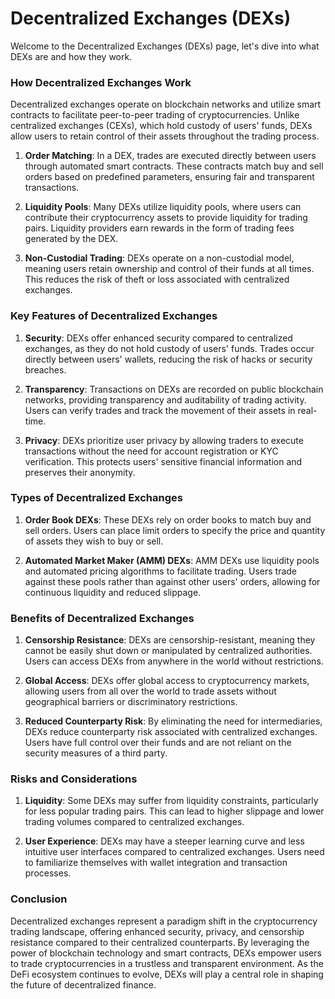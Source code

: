 # Decentralized Exchanges (DEXs)

Welcome to the Decentralized Exchanges (DEXs) page, let's dive into what DEXs are and how they work.

### How Decentralized Exchanges Work

Decentralized exchanges operate on blockchain networks and utilize smart contracts to facilitate peer-to-peer trading of cryptocurrencies. Unlike centralized exchanges (CEXs), which hold custody of users' funds, DEXs allow users to retain control of their assets throughout the trading process.

1. **Order Matching**: In a DEX, trades are executed directly between users through automated smart contracts. These contracts match buy and sell orders based on predefined parameters, ensuring fair and transparent transactions.

2. **Liquidity Pools**: Many DEXs utilize liquidity pools, where users can contribute their cryptocurrency assets to provide liquidity for trading pairs. Liquidity providers earn rewards in the form of trading fees generated by the DEX.

3. **Non-Custodial Trading**: DEXs operate on a non-custodial model, meaning users retain ownership and control of their funds at all times. This reduces the risk of theft or loss associated with centralized exchanges.

### Key Features of Decentralized Exchanges

1. **Security**: DEXs offer enhanced security compared to centralized exchanges, as they do not hold custody of users' funds. Trades occur directly between users' wallets, reducing the risk of hacks or security breaches.

2. **Transparency**: Transactions on DEXs are recorded on public blockchain networks, providing transparency and auditability of trading activity. Users can verify trades and track the movement of their assets in real-time.

3. **Privacy**: DEXs prioritize user privacy by allowing traders to execute transactions without the need for account registration or KYC verification. This protects users' sensitive financial information and preserves their anonymity.

### Types of Decentralized Exchanges

1. **Order Book DEXs**: These DEXs rely on order books to match buy and sell orders. Users can place limit orders to specify the price and quantity of assets they wish to buy or sell.

2. **Automated Market Maker (AMM) DEXs**: AMM DEXs use liquidity pools and automated pricing algorithms to facilitate trading. Users trade against these pools rather than against other users' orders, allowing for continuous liquidity and reduced slippage.

### Benefits of Decentralized Exchanges

1. **Censorship Resistance**: DEXs are censorship-resistant, meaning they cannot be easily shut down or manipulated by centralized authorities. Users can access DEXs from anywhere in the world without restrictions.

2. **Global Access**: DEXs offer global access to cryptocurrency markets, allowing users from all over the world to trade assets without geographical barriers or discriminatory restrictions.

3. **Reduced Counterparty Risk**: By eliminating the need for intermediaries, DEXs reduce counterparty risk associated with centralized exchanges. Users have full control over their funds and are not reliant on the security measures of a third party.

### Risks and Considerations

1. **Liquidity**: Some DEXs may suffer from liquidity constraints, particularly for less popular trading pairs. This can lead to higher slippage and lower trading volumes compared to centralized exchanges.

2. **User Experience**: DEXs may have a steeper learning curve and less intuitive user interfaces compared to centralized exchanges. Users need to familiarize themselves with wallet integration and transaction processes.

### Conclusion

Decentralized exchanges represent a paradigm shift in the cryptocurrency trading landscape, offering enhanced security, privacy, and censorship resistance compared to their centralized counterparts. By leveraging the power of blockchain technology and smart contracts, DEXs empower users to trade cryptocurrencies in a trustless and transparent environment. As the DeFi ecosystem continues to evolve, DEXs will play a central role in shaping the future of decentralized finance.